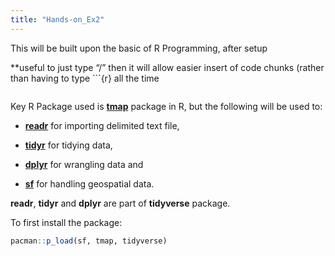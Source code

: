```yaml
---
title: "Hands-on_Ex2"
---
```


This will be built upon the basic of R Programming, after setup

\*\*useful to just type "/" then it will allow easier insert of code chunks (rather than having to type \`\`\`{r} all the time

```r

```

Key R Package used is [**tmap**](https://cran.r-project.org/web/packages/tmap/) package in R, but the following will be used to:

-   [**readr**](https://readr.tidyverse.org/) for importing delimited text file,

-   [**tidyr**](https://tidyr.tidyverse.org/) for tidying data,

-   [**dplyr**](https://dplyr.tidyverse.org/) for wrangling data and

-   [**sf**](https://cran.r-project.org/web/packages/sf/) for handling geospatial data.

**readr**, **tidyr** and **dplyr** are part of **tidyverse** package.

To first install the package:

```r
pacman::p_load(sf, tmap, tidyverse)
```
